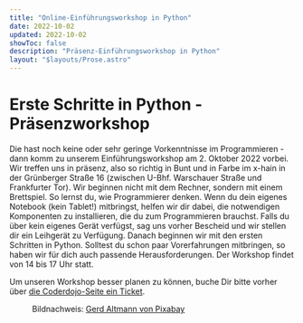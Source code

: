 ```yaml
---
title: "Online-Einführungsworkshop in Python"
date: 2022-10-02
updated: 2022-10-02
showToc: false
description: "Präsenz-Einführungsworkshop in Python"
layout: "$layouts/Prose.astro"
---
```




# Erste Schritte in Python - Präsenzworkshop

Die hast noch keine oder sehr geringe Vorkenntnisse im Programmieren - dann komm zu unserem Einführungsworkshop am 2. Oktober 2022 vorbei. Wir treffen uns in präsenz, also so richtig in Bunt und in Farbe im x-hain in der Grünberger Straße 16 (zwischen U-Bhf. Warschauer Straße und Frankfurter Tor). Wir beginnen nicht mit dem Rechner, sondern mit einem Brettspiel. So lernst du, wie Programmierer denken. Wenn du dein eigenes Notebook (kein Tablet!) mitbringst, helfen wir dir dabei, die notwendigen Komponenten zu installieren, die du zum Programmieren brauchst. Falls du über kein eigenes Gerät verfügst, sag uns vorher Bescheid und wir stellen dir ein Leihgerät zu Verfügung. Danach beginnen wir mit den ersten Schritten in Python. Solltest du schon paar Vorerfahrungen mitbringen, so haben wir für dich auch passende Herausforderungen. Der Workshop findet von 14 bis 17 Uhr statt.

Um unseren Workshop besser planen zu können, buche Dir bitte vorher über [die Coderdojo-Seite ein Ticket](https://zen.coderdojo.com/dojos/de/berlin/berlin-mitte-xhain).

<Figure src="/images/python-snake.jpg" alt="Python-Schlange" />

Bildnachweis: [Gerd Altmann von Pixabay](https://pixabay.com//?utm_source=link-attribution&amp;utm_medium=referral&amp;utm_campaign=image&amp;utm_content=483010)
